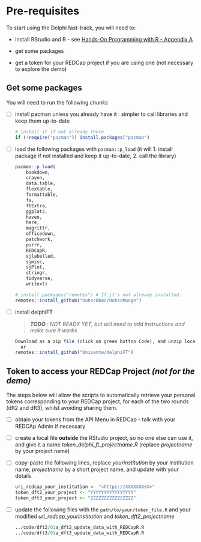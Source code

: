 # Pre-requisites {#sec-pre-requisites}

To start using the Delphi fast-track, you will need to:

-   install RStudio and R - see [Hands-On Programming with R - Appendix A](https://jjallaire.github.io/hopr/a1-starting.html)

-   get some packages

-   get a token for your REDCap project if you are using one (not necessary to explore the demo)

## Get some packages {#sec-get-some-packages}

You will need to run the following *chunks*

-   [ ] install pacman unless you already have it : simpler to call libraries and keep them up-to-date

    ``` r
    # install it if not already there
    if (!require("pacman")) install.packages("pacman") 
    ```

-   [ ] load the following packages with `pacman::p_load` (it will 1. install package if not installed and keep it up-to-date, 2. call the library)

    ``` r
    pacman::p_load(
        bookdown,
        crayon,
        data.table,
        flextable,
        formattable,
        fs,
        ftExtra,
        ggplot2,
        haven,
        here,
        magrittr,
        officedown,
        patchwork,
        purrr,
        REDCapR,
        sjlabelled,
        sjmisc,
        sjPlot,
        stringr,
        tidyverse,
        writexl)

    # install.packages("remotes") # If it's not already installed.
    remotes::install_github("OuhscBbmc/OuhscMunge")
    ```

-   [ ] install delphiFT

    > ***TODO** : NOT READY YET, but will need to add instructions and make sure it works*

    ``` r
    Download as a zip file (click on green button Code), and unzip locally
      or
    remotes::install_github("Unisante/delphiFT") 
    ```

## Token to access your REDCap Project *(not for the demo)* {#sec-token-to-access-your-redcap-project}

The steps below will allow the scripts to automatically retrieve your personal tokens corresponding to your REDCap project, for each of the two rounds (dft2 and dft3), whilst avoiding sharing them.

-   [ ] obtain your tokens from the API Menu in REDCap - talk with your REDCAp Admin if necessary

-   [ ] create a local file **outside** the RStudio project, so no one else can use it, and give it a name *token_delphi_ft_projectname.R* (replace *projectname* by your project name)

-   [ ] copy-paste the following lines, replace *yourinstitution* by your institution name, *projectname* by a short project name, and update with your details

    ``` r
    uri_redcap_your_institution <- "<https://XXXXXXXXX>" 
    token_dft2_your_project <- "YYYYYYYYYYYYYYYY"
    token_dft3_your_project <- "ZZZZZZZZZZZZZZZZ"
    ```

-   [ ] update the following files with the `path/to/your/token_file.R` and your modified *uri_redcap_yourinstitution* and *token_dft2_projectname*

    ``` r
    ../code/dft2/01a_dft2_update_data_with_REDCapR.R
    ../code/dft3/01a_dft3_update_data_with_REDCapR.R
    ```
